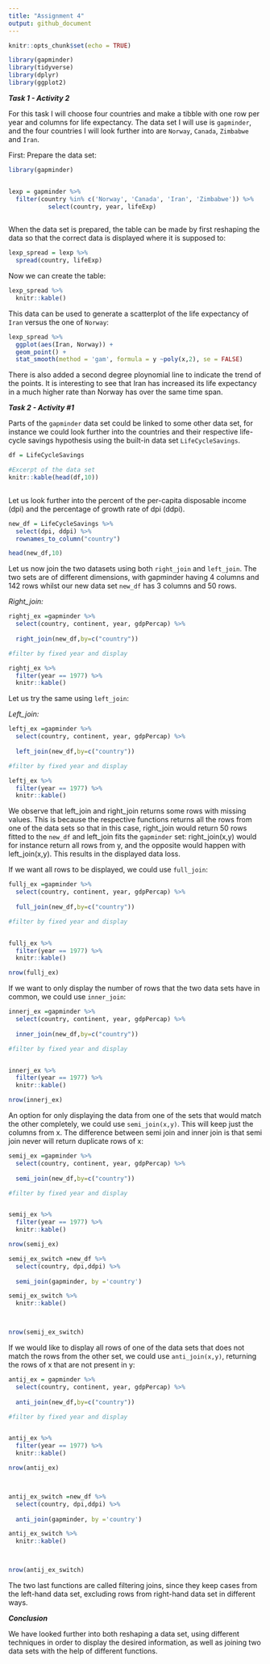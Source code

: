 ```yaml
---
title: "Assignment 4"
output: github_document
---
```


```r
knitr::opts_chunk$set(echo = TRUE)
```

```r
library(gapminder)
library(tidyverse)
library(dplyr)
library(ggplot2)

```


***Task 1 - Activity 2***

For this task I will choose four countries and make a tibble with one row per year and columns for life expectancy. The data set I will use is $\texttt{gapminder}$, and the four countries I will look further into are $\texttt{Norway}$, $\texttt{Canada}$, $\texttt{Zimbabwe}$ and $\texttt{Iran}$.

First: Prepare the data set:
```r

library(gapminder)


lexp = gapminder %>% 
  filter(country %in% c('Norway', 'Canada', 'Iran', 'Zimbabwe')) %>% 
           select(country, year, lifeExp)
         


```

When the data set is prepared, the table can be made by first reshaping the data so that the correct data is displayed where it is supposed to:

```r

lexp_spread = lexp %>% 
  spread(country, lifeExp)
```

Now we can create the table:

```r
lexp_spread %>% 
  knitr::kable()
```

This data can be used to generate a scatterplot of the life expectancy of $\texttt{Iran}$ versus the one of $\texttt{Norway}$: 

```r
lexp_spread %>% 
  ggplot(aes(Iran, Norway)) + 
  geom_point() + 
  stat_smooth(method = 'gam', formula = y ~poly(x,2), se = FALSE)
```
There is also added a second degree ploynomial line to indicate the trend of the points.
It is interesting to see that Iran has increased its life expectancy in a much higher rate than Norway has over the same time span. 

***Task 2 - Activity #1***


Parts of the $\texttt{gapminder}$ data set could be linked to some other data set, for instance we could look further into the countries and their respective life- cycle savings hypothesis using the built-in data set $\texttt{LifeCycleSavings}$.

```r

df = LifeCycleSavings

#Excerpt of the data set
knitr::kable(head(df,10))
  
```

Let us look further into the percent of the per-capita disposable income (dpi) and the percentage of growth rate of dpi (ddpi).
```r


new_df = LifeCycleSavings %>% 
  select(dpi, ddpi) %>% 
  rownames_to_column("country")

head(new_df,10)
```

Let us now join the two datasets using both $\texttt{right_join}$ and $\texttt{left_join}$.
The two sets are of different dimensions, with gapminder having 4 columns and 142 rows whilst our new data set $\texttt{new_df}$ has 3 columns and 50 rows.

*Right_join:*
```r

rightj_ex =gapminder %>% 
  select(country, continent, year, gdpPercap) %>% 
  
  right_join(new_df,by=c("country"))

#filter by fixed year and display

rightj_ex %>% 
  filter(year == 1977) %>% 
  knitr::kable()
```

Let us try the same using $\texttt{left_join}$:

*Left_join:*
```r
leftj_ex =gapminder %>% 
  select(country, continent, year, gdpPercap) %>% 
  
  left_join(new_df,by=c("country"))

#filter by fixed year and display

leftj_ex %>% 
  filter(year == 1977) %>% 
  knitr::kable()
```

We observe that left_join and right_join returns some rows with missing values. This is because the respective functions returns all the rows from one of the data sets so that in this case, right_join would return 50 rows fitted to the $\texttt{new_df}$ and left_join fits the $\texttt{gapminder}$ set: right_join(x,y) would for instance return all rows from y, and the opposite would happen with left_join(x,y). This results in the displayed data loss.

If we want all rows to be displayed, we could use $\texttt{full_join}$:
```r
fullj_ex =gapminder %>% 
  select(country, continent, year, gdpPercap) %>% 
  
  full_join(new_df,by=c("country"))

#filter by fixed year and display


fullj_ex %>% 
  filter(year == 1977) %>% 
  knitr::kable()

nrow(fullj_ex)


```

If we want to only display the number of rows that the two data sets have in common, we could use $\texttt{inner_join}$: 

```r


innerj_ex =gapminder %>% 
  select(country, continent, year, gdpPercap) %>% 
  
  inner_join(new_df,by=c("country"))

#filter by fixed year and display


innerj_ex %>% 
  filter(year == 1977) %>% 
  knitr::kable()

nrow(innerj_ex)
```

An option for only displaying the data from one of the sets that would match the other completely, we could use $\texttt{semi_join(x,y)}$. This will keep just the columns from x. The difference between semi join and inner join is that semi join never will return duplicate rows of x:

```r
semij_ex =gapminder %>% 
  select(country, continent, year, gdpPercap) %>% 
  
  semi_join(new_df,by=c("country"))

#filter by fixed year and display


semij_ex %>% 
  filter(year == 1977) %>% 
  knitr::kable()

nrow(semij_ex)

semij_ex_switch =new_df %>% 
  select(country, dpi,ddpi) %>% 
  
  semi_join(gapminder, by ='country')

semij_ex_switch %>% 
  knitr::kable()



nrow(semij_ex_switch)

```

If we would like to display all rows of one of the data sets that does not match the rows from the other set, we could use $\texttt{anti_join(x,y)}$, returning the rows of x that are not present in y:

```r
antij_ex = gapminder %>% 
  select(country, continent, year, gdpPercap) %>% 
  
  anti_join(new_df,by=c("country"))

#filter by fixed year and display


antij_ex %>% 
  filter(year == 1977) %>% 
  knitr::kable()

nrow(antij_ex)



antij_ex_switch =new_df %>% 
  select(country, dpi,ddpi) %>% 
  
  anti_join(gapminder, by ='country')

antij_ex_switch %>% 
  knitr::kable()



nrow(antij_ex_switch)


```

The two last functions are called filtering joins, since they keep cases from the left-hand data set, excluding rows from right-hand data set in different ways. 

***Conclusion***

We have looked further into both reshaping a data set, using different techniques in order to display the desired information, as well as joining two data sets with the help of different functions.

